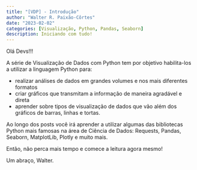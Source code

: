 ```yaml
---
title: "[VDP] - Introdução"
author: "Walter R. Paixão-Côrtes"
date: "2023-02-02"
categories: [Visualização, Python, Pandas, Seaborn]
description: Iniciando com tudo!
---
```


Olá Devs!!!

A série de Visualização de Dados com Python tem por objetivo habilita-los a utilizar a linguagem Python para: 

- realizar análises de dados em grandes volumes e nos mais diferentes formatos
- criar gráficos que transmitam a informação de maneira agradável e direta
- aprender sobre tipos de visualização de dados que vão além dos gráficos de barras, linhas e tortas.

Ao longo dos posts você irá aprender a utilizar algumas das bibliotecas Python mais famosas na área de Ciência de Dados: Requests, Pandas, Seaborn, MatplotLib, Plotly e muito mais.

Então, não perca mais tempo e comece a leitura agora mesmo!

Um abraço,
Walter.
